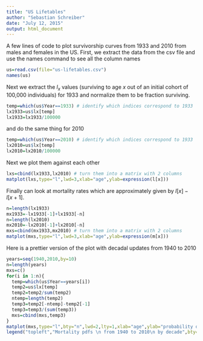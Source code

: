 ```yaml
---
title: "US Lifetables"
author: "Sebastian Schreiber"
date: "July 12, 2015"
output: html_document
---
```


A few lines of code to plot survivorship curves from 1933 and 2010 from males and females in the US. First, we extract the data from the csv file and use the names command to see all the column names
```r
us=read.csv(file="us-lifetables.csv")
names(us)
```
Next we extract the $l_x$ values (surviving to age $x$ out of an initial cohort of 100,000 individuals) for 1933 and normalize them to be fraction surviving. 

```r
temp=which(us$Year==1933) # identify which indices correspond to 1933
lx1933=us$lx[temp]
lx1933=lx1933/100000
```

and do the same thing for 2010

```r
temp=which(us$Year==2010) # identify which indices correspond to 1933
lx2010=us$lx[temp]
lx2010=lx2010/100000
```

Next we plot them against each other

```r
lxs=cbind(lx1933,lx2010) # turn them into a matrix with 2 columns
matplot(lxs,type="l",lwd=3,xlab="age",ylab=expression(l[x]))
```

Finally can look at mortality rates which are approximately given by $l[x]-l[x+1]$. 

```r
n=length(lx1933)
mx1933=-lx1933[-1]+lx1933[-n]
n=length(lx2010)
mx2010=-lx2010[-1]+lx2010[-n]
mxs=cbind(mx1933,mx2010) # turn them into a matrix with 2 columns
matplot(mxs,type="l",lwd=3,xlab="age",ylab=expression(m[x]))
```

Here is a prettier version of the plot with decadal updates from 1940 to 2010

```r
years=seq(1940,2010,by=10)
n=length(years)
mxs=c()
for(i in 1:n){
  temp=which(us$Year==years[i])
  temp2=us$lx[temp]
  temp2=temp2/sum(temp2)
  ntemp=length(temp2)
  temp3=temp2[-ntemp]-temp2[-1]
  temp3=temp3/(sum(temp3))
  mxs=cbind(mxs,temp3)
}
matplot(mxs,type="l",bty="n",lwd=2,lty=1,xlab="age",ylab="probability density",col=colorRampPalette(c("red", "blue"))(n))
legend("topleft","Mortality pdfs \n from 1940 to 2010\n by decade",bty="n")
```
